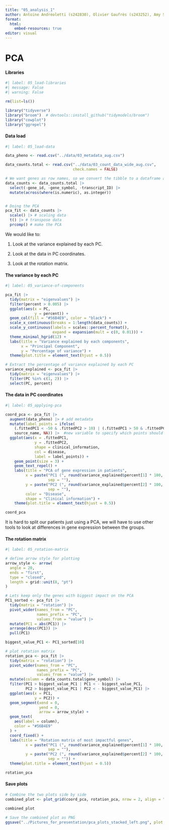 ```yaml
---
title: "05_analysis_1"
author: Antoine Andréoletti (s242830), Olivier Gaufrès (s243252), Amy Surry (s201902), Lea Skytthe (s203531), Trine Søgaard (s204655)
format:
  html:
    embed-resources: true
editor: visual
---
```


# PCA

#### Libraries

```r
#| label: 05_load-libraries
#| message: False
#| warning: False

rm(list=ls())

library("tidyverse")
library("broom")  # devtools::install_github("tidymodels/broom")
library("cowplot")
library("ggrepel")
```

#### Data load

```r
#| label: 05_load-data

data_pheno <- read.csv("../data/03_metadata_aug.csv")

data_counts.total <- read.csv("../data/03_count_data_wide_aug.csv", 
                              check.names = FALSE)

# We want genes as row names, so we convert the tibble to a dataframe and names the rows
data_counts <- data_counts.total |>
  select(-gene_id, -gene_symbol, -transcript_ID) |>
  mutate(across(where(is.numeric), as.integer))


# Doing the PCA
pca_fit <- data_counts |>
  scale() |> # scaling data
  t() |> # transpose data
  prcomp() # make the PCA
```

We would like to:

1.  Look at the variance explained by each PC.

2.  Look at the data in PC coordinates.

3.  Look at the rotation matrix.

#### The variance by each PC

```r
#| label: 05_variance-of-components

pca_fit |>
  tidy(matrix = "eigenvalues") |>
  filter(percent > 0.005) |> 
  ggplot(aes(x = PC, 
             y = percent)) +
  geom_col(fill = "#56B4E9", color = "black") +
  scale_x_continuous(breaks = 1:length(data_counts)) +
  scale_y_continuous(labels = scales::percent_format(),
                     expand = expansion(mult = c(0, 0.01))) +
  theme_minimal_hgrid(12) +
  labs(title = "Variance explained by each components",
       x = "Principal Component",
       y = "Percentage of variance") +
  theme(plot.title = element_text(hjust = 0.5))

# Extract the percentage of variance explained by each PC
variance_explained <- pca_fit |>
  tidy(matrix = "eigenvalues") |>
  filter(PC %in% c(1, 2)) |>
  select(PC, percent)

```

#### The data in PC coordinates

```r
#| label: 05_applying-pca

coord_pca <- pca_fit |>
  augment(data_pheno) |> # add metadata
  mutate(label_points = ifelse(
    (.fittedPC1 < -50 & .fittedPC2 > 10) | (.fittedPC1 > 50 & .fittedPC2 > 15), 
    source_name, NA)) |>  #new variable to specify which points should be labeled
  ggplot(aes(x = .fittedPC1, 
             y = .fittedPC2, 
             shape = clinical_information,
             col = disease, 
             label = label_points)) + 
    geom_point(size = 3) + 
    geom_text_repel() +
    labs(title = "PCA of gene expression in patients",
         x = paste("PC1 (", round(variance_explained$percent[1] * 100, 2), "%)", 
                   sep = ""),
         y = paste("PC2 (", round(variance_explained$percent[2] * 100, 2), "%)", 
                   sep = ""), 
         color = "Disease", 
         shape = "Clinical information") +
    theme(plot.title = element_text(hjust = 0.5))

coord_pca
```

It is hard to split our patients just using a PCA, we will have to use other tools to look at differences in gene expression between the groups.

#### The rotation matrix

```r
#| label: 05_rotation-matrix

# define arrow style for plotting
arrow_style <- arrow(
  angle = 20, 
  ends = "first", 
  type = "closed", 
  length = grid::unit(8, "pt")
)

# Lets keep only the genes with biggest impact on the PCA
PC1_sorted <- pca_fit |>
  tidy(matrix = "rotation") |>
  pivot_wider(names_from = "PC", 
              names_prefix = "PC", 
              values_from = "value") |> 
  mutate(PC1 = abs(PC1)) |> 
  arrange(desc(PC1)) |> 
  pull(PC1)

biggest_value_PC1 <- PC1_sorted[10]

# plot rotation matrix
rotation_pca <- pca_fit |>
  tidy(matrix = "rotation") |>
  pivot_wider(names_from = "PC", 
              names_prefix = "PC", 
              values_from = "value") |>
  mutate(column = data_counts.total$gene_symbol) |> 
  filter(PC1 > biggest_value_PC1 | PC1 < - biggest_value_PC1,
         PC2 > biggest_value_PC1 | PC2 < - biggest_value_PC1) |> 
  ggplot(aes(x = PC1, 
             y = PC2)) +
  geom_segment(xend = 0, 
               yend = 0, 
               arrow = arrow_style) +
  geom_text(
    aes(label = column),
    color = "#56B4E9"
  ) +
  coord_fixed() +
  labs(title = "Rotation matrix of most impactful genes",
         x = paste("PC1 (", round(variance_explained$percent[1] * 100, 2), "%)", 
                   sep = ""),
         y = paste("PC2 (", round(variance_explained$percent[2] * 100, 2), "%)", 
                   sep = "")) + 
  theme(plot.title = element_text(hjust = 0.5))

rotation_pca
```

#### Save plots

```r
# Combine the two plots side by side
combined_plot <- plot_grid(coord_pca, rotation_pca, nrow = 2, align = "v")

combined_plot

# Save the combined plot as PNG
ggsave("../Pictures_for_presentation/pca_plots_stacked_left.png", plot = combined_plot)
```
